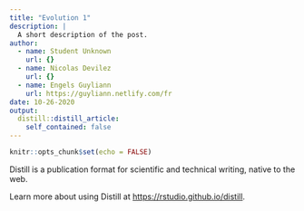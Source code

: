 ```yaml
---
title: "Evolution 1"
description: |
  A short description of the post.
author:
  - name: Student Unknown
    url: {}
  - name: Nicolas Devilez
    url: {}
  - name: Engels Guyliann
    url: https://guyliann.netlify.com/fr
date: 10-26-2020
output:
  distill::distill_article:
    self_contained: false
---
```


```r
knitr::opts_chunk$set(echo = FALSE)
```

Distill is a publication format for scientific and technical writing, native to the web.

Learn more about using Distill at <https://rstudio.github.io/distill>.

